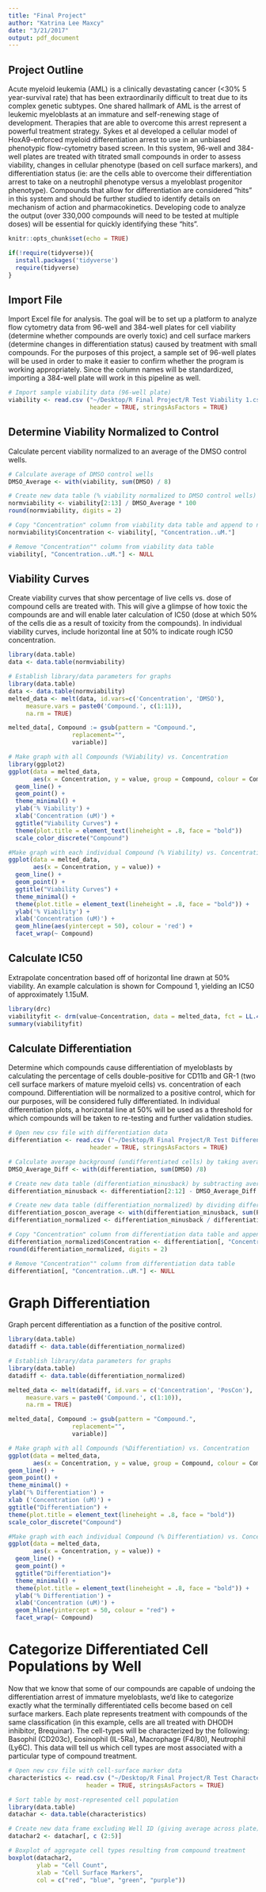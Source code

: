 ```yaml
---
title: "Final Project"
author: "Katrina Lee Maxcy"
date: "3/21/2017"
output: pdf_document
---
```

## Project Outline
Acute myeloid leukemia (AML) is a clinically devastating cancer (<30% 5 year-survival rate) that has been extraordinarily difficult to treat due to its complex genetic subtypes. One shared hallmark of AML is the arrest of leukemic myeloblasts at an immature and self-renewing stage of development.  Therapies that are able to overcome this arrest represent a powerful treatment strategy. Sykes et al developed a cellular model of HoxA9-enforced myeloid differentiation arrest to use in an unbiased phenotypic flow-cytometry based screen. In this system, 96-well and 384-well plates are treated with titrated small compounds in order to assess viability, changes in cellular phenotype (based on cell surface markers), and differentiation status (ie: are the cells able to overcome their differentiation arrest to take on a neutrophil phenotype versus a myeloblast progenitor phenotype). Compounds that allow for differentiation are considered "hits" in this system and should be further studied to identify details on mechanism of action and pharmacokinetics. Developing code to analyze the output (over 330,000 compounds will need to be tested at multiple doses) will be essential for quickly identifying these "hits".

```r
knitr::opts_chunk$set(echo = TRUE)

if(!require(tidyverse)){
  install.packages('tidyverse')
  require(tidyverse)
}
```

## Import File 
Import Excel file for analysis. The goal will be to set up a platform to analyze flow cytometry data from 96-well and 384-well plates for cell viability (determine whether compounds are overly toxic) and cell surface markers (determine changes in differentiation status) caused by treatment with small compounds. For the purposes of this project, a sample set of 96-well plates will be used in order to make it easier to confirm whether the program is working appropriately. Since the column names will be standardized, importing a 384-well plate will work in this pipeline as well.

``` r
# Import sample viability data (96-well plate)
viability <- read.csv ("~/Desktop/R Final Project/R Test Viability 1.csv",
                       header = TRUE, stringsAsFactors = TRUE)
```

## Determine Viability Normalized to Control
Calculate percent viability normalized to an average of the DMSO  control wells.

``` r
# Calculate average of DMSO control wells
DMSO_Average <- with(viability, sum(DMSO) / 8)

# Create new data table (% viability normalized to DMSO control wells)
normviability <- viability[2:13] / DMSO_Average * 100
round(normviability, digits = 2)

# Copy "Concentration" column from viability data table and append to norm_viability data table
normviability$Concentration <- viability[, "Concentration..uM."]

# Remove "Concentration"" column from viability data table
viability[, "Concentration..uM."] <- NULL
```

## Viability Curves
Create viability curves that show percentage of live cells vs. dose of compound cells are treated with. This will give a glimpse of how toxic the compounds are and will enable later calculation of IC50 (dose at which 50% of the cells die as a result of toxicity from the compounds). In individual viability curves, include horizontal line at 50% to indicate rough IC50 concentration.


``` r
library(data.table)
data <- data.table(normviability)

# Establish library/data parameters for graphs
library(data.table)
data <- data.table(normviability)
melted_data <- melt(data, id.vars=c('Concentration', 'DMSO'),
     measure.vars = paste0('Compound.', c(1:11)),
     na.rm = TRUE)

melted_data[, Compound := gsub(pattern = "Compound.",
                  replacement="",
                  variable)]
```

```r
# Make graph with all Compounds (%Viability) vs. Concentration
library(ggplot2)
ggplot(data = melted_data,
       aes(x = Concentration, y = value, group = Compound, colour = Compound)) +
  geom_line() +
  geom_point() +
  theme_minimal() +
  ylab('% Viability') +
  xlab('Concentration (uM)') +
  ggtitle("Viability Curves") +
  theme(plot.title = element_text(lineheight = .8, face = "bold"))
  scale_color_discrete("Compound")

#Make graph with each individual Compound (% Viability) vs. Concentration
ggplot(data = melted_data,
       aes(x = Concentration, y = value)) +
  geom_line() +
  geom_point() +
  ggtitle("Viability Curves") +
  theme_minimal() +
  theme(plot.title = element_text(lineheight = .8, face = "bold")) +
  ylab('% Viability') +
  xlab('Concentration (uM)') +
  geom_hline(aes(yintercept = 50), colour = 'red') +
  facet_wrap(~ Compound)
```

## Calculate IC50
Extrapolate concentration based off of horizontal line drawn at 50% viability. An example calculation is shown for Compound 1, yielding an IC50 of approximately 1.15uM.

```r
library(drc)
viabilityfit <- drm(value~Concentration, data = melted_data, fct = LL.4(names = c("slope", "low", "high", "ED50")), type = "continuous")
summary(viabilityfit)
```

## Calculate Differentiation
Determine which compounds cause differentiation of myeloblasts by calculating the percentage of cells double-positive for CD11b and GR-1 (two cell surface markers of mature myeloid cells) vs. concentration of each compound. Differentiation will be normalized to a positive control, which for our purposes, will be considered fully differentiated. In individual differentiation plots, a horizontal line at 50% will be used as a threshold for which compounds will be taken to re-testing and further validation studies.

```r
# Open new csv file with differentiation data
differentiation <- read.csv ("~/Desktop/R Final Project/R Test Differentiation 1.csv",
                       header = TRUE, stringsAsFactors = TRUE)

# Calculate average background (undifferentiated cells) by taking average of DMSO-treated wells
DMSO_Average_Diff <- with(differentiation, sum(DMSO) /8)

# Create new data table (differentiation_minusback) by subtracting average background from each well (excluding 'Concentration' wells)
differentiation_minusback <- differentiation[2:12] - DMSO_Average_Diff

# Create new data table (differentiation_normalized) by dividing differentiation_minusback by average of 'PosCon' wells and adjusting for percentage by multiplying by 100
differentiation_poscon_average <- with(differentiation_minusback, sum(PosCon) /8)
differentiation_normalized <- differentiation_minusback / differentiation_poscon_average * 100

# Copy "Concentration" column from differentiation data table and append to differentiation_normalized data table
differentiation_normalized$Concentration <- differentiation[, "Concentration..uM."]
round(differentiation_normalized, digits = 2)

# Remove "Concentration"" column from differentiation data table
differentiation[, "Concentration..uM."] <- NULL
```

# Graph Differentiation
Graph percent differentiation as a function of the positive control.

``` r
library(data.table)
datadiff <- data.table(differentiation_normalized)

# Establish library/data parameters for graphs
library(data.table)
datadiff <- data.table(differentiation_normalized)

melted_data <- melt(datadiff, id.vars = c('Concentration', 'PosCon'), 
     measure.vars = paste0('Compound.', c(1:10)),
     na.rm = TRUE)

melted_data[, Compound := gsub(pattern = "Compound.",
                  replacement="",
                  variable)]

# Make graph with all Compounds (%Differentiation) vs. Concentration
ggplot(data = melted_data, 
       aes(x = Concentration, y = value, group = Compound, colour = Compound)) + 
geom_line() + 
geom_point() + 
theme_minimal() +
ylab('% Differentiation') + 
xlab ('Concentration (uM)') + 
ggtitle("Differentiation") +
theme(plot.title = element_text(lineheight = .8, face = "bold"))
scale_color_discrete("Compound")

#Make graph with each individual Compound (% Differentiation) vs. Concentration
ggplot(data = melted_data,
       aes(x = Concentration, y = value)) +
  geom_line() +
  geom_point() +
  ggtitle("Differentiation")+
  theme_minimal() +
  theme(plot.title = element_text(lineheight = .8, face = "bold")) +
  ylab('% Differentiation') +
  xlab('Concentration (uM)') +
  geom_hline(yintercept = 50, colour = "red") +
  facet_wrap(~ Compound)

```

# Categorize Differentiated Cell Populations by Well
Now that we know that some of our compounds are capable of undoing the differentiation arrest of immature myeloblasts, we'd like to categorize exactly what the terminally differentiated cells become based on cell surface markers. Each plate represents treatment with compounds of the same classification (in this example, cells are all treated with DHODH inhibitor, Brequinar). The cell-types will be characterized by the following: Basophil (CD203c), Eosinophil (IL-5Ra), Macrophage (F4/80), Neutrophil (Ly6C). This data will tell us which cell types are most associated with a particular type of compound treatment. 

```r
# Open new csv file with cell-surface marker data
characteristics <- read.csv ("~/Desktop/R Final Project/R Test Characteristics 1.csv",
                      header = TRUE, stringsAsFactors = TRUE)

# Sort table by most-represented cell population
library(data.table)
datachar <- data.table(characteristics)

# Create new data frame excluding Well ID (giving average across plate)
datachar2 <- datachar[, c (2:5)]

# Boxplot of aggregate cell types resulting from compound treatment
boxplot(datachar2, 
        ylab = "Cell Count", 
        xlab = "Cell Surface Markers",
        col = c("red", "blue", "green", "purple"))
```


